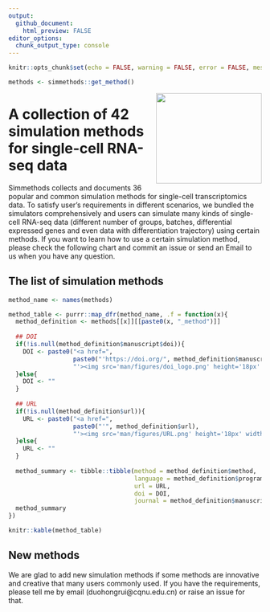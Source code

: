 ```yaml
---
output:
  github_document:
    html_preview: FALSE
editor_options: 
  chunk_output_type: console
---
```


```r
knitr::opts_chunk$set(echo = FALSE, warning = FALSE, error = FALSE, message = FALSE)
```


```r
methods <- simmethods::get_method()
```

<img src="man/figures/simmethods_logo.png" align="right" width = "210px" height="180px"/>

# A collection of 42 simulation methods for single-cell RNA-seq data

Simmethods collects and documents 36 popular and common simulation methods for single-cell transcriptomics data. To satisfy user's requirements in different scenarios, we bundled the simulators comprehensively and users can simulate many kinds of single-cell RNA-seq data (different number of groups, batches, differential expressed genes and even data with differentiation trajectory) using certain methods. If you want to learn how to use a certain simulation method, please check the following chart and commit an issue or send an Email to us when you have any question.

## The list of simulation methods

```r
method_name <- names(methods)

method_table <- purrr::map_dfr(method_name, .f = function(x){
  method_definition <- methods[[x]][[paste0(x, "_method")]]
  
  ## DOI
  if(!is.null(method_definition$manuscript$doi)){
    DOI <- paste0("<a href=",
                  paste0("'https://doi.org/", method_definition$manuscript$doi),
                  "'><img src='man/figures/doi_logo.png' height='18px' width = '18px'></a>")
  }else{
    DOI <- ""
  }
  
  ## URL
  if(!is.null(method_definition$url)){
    URL <- paste0("<a href=",
                  paste0("'", method_definition$url),
                  "'><img src='man/figures/URL.png' height='18px' width = '18px'></a>")
  }else{
    URL <- ""
  }
  
  method_summary <- tibble::tibble(method = method_definition$method,
                                   language = method_definition$programming,
                                   url = URL,
                                   doi = DOI,
                                   journal = method_definition$manuscript$journal)
  method_summary
})

knitr::kable(method_table)
```

## New methods

We are glad to add new simulation methods if some methods are innovative and creative that many users commonly used. If you have the requirements, please tell me by email (duohongrui@cqnu.edu.cn) or raise an issue for that.
